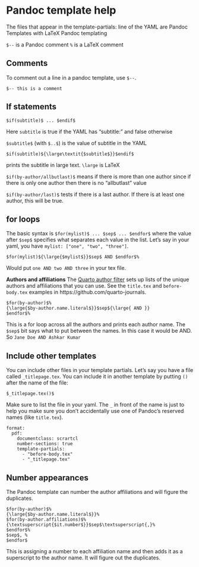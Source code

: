# Pandoc template help

The files that appear in the template-partials: line of the YAML are Pandoc Templates with LaTeX
Pandoc templating [](https://pandoc.org/MANUAL.html#templates)

`$--` is a Pandoc comment
`%` is a LaTeX comment

## Comments

To comment out a line in a pandoc template, use `$--`.
```
$-- this is a comment
```

## If statements

```
$if(subtitle)$ ... $endif$
```

Here `subtitle` is true if the YAML has "subtitle: " and false otherwise

`$subtitle$` (with `$..$`) is the value of subtitle in the YAML

```
$if(subtitle)${\large\textit{$subtitle$}}$endif$ 
```
prints the subtitle in large text. `\large` is LaTeX

`$if(by-author/allbutlast)$` means if there is more than one author
since if there is only one author then there is no "allbutlast" value

`$if(by-author/last)$` tests if there is a last author. If there is at least one author, this will be true.

## for loops

The basic syntax is `$for(mylist)$ ... $sep$ ... $endfor$` where the value after `$sep$` specifies what separates each value in the list.  Let's say in your yaml, you have `mylist: ["one", "two", "three"]`.

```
$for(mylist)${\large{$mylist$}}$sep$ AND $endfor$%
```
Would put `one AND two AND three` in your tex file.

**Authors and affiliations** The [Quarto author filter](https://github.com/quarto-dev/quarto-cli/blob/main/src/resources/filters/common/authors.lua) sets up lists of the unique authors and affiliations that you can use. See the `title.tex` and `before-body.tex` examples in https://github.com/quarto-journals.

```
$for(by-author)$%
{\large{$by-author.name.literal$}}$sep${\large{ AND }}
$endfor$%
```

This is a for loop across all the authors and prints each author name. The `$sep$` bit says what to put between the names. In this case it would be AND. So `Jane Doe AND Ashkar Kumar`

## Include other templates

You can include other files in your template partials. Let's say you have a file called `_titlepage.tex`. You can include it in another template by putting `()` after the name of the file:

```
$_titlepage.tex()$
```

Make sure to list the file in your yaml. The `_` in front of the name is just to help you make sure you don't accidentally use one of Pandoc's reserved names (like `title.tex`).

```
format:
  pdf:
    documentclass: scrartcl 
    number-sections: true
    template-partials:
      - "before-body.tex"
      - "_titlepage.tex" 
```

## Number appearances

The Pandoc template can number the author affiliations and will figure the duplicates. 

```
$for(by-author)$%
{\large{$by-author.name.literal$}}%
$for(by-author.affiliations)$%
{\textsuperscript{$it.number$}}$sep$\textsuperscript{,}%
$endfor$%
$sep$, %
$endfor$
```

This is assigning a number to each affiliation name and then adds it as a superscript to the author name. It will figure out the duplicates.

